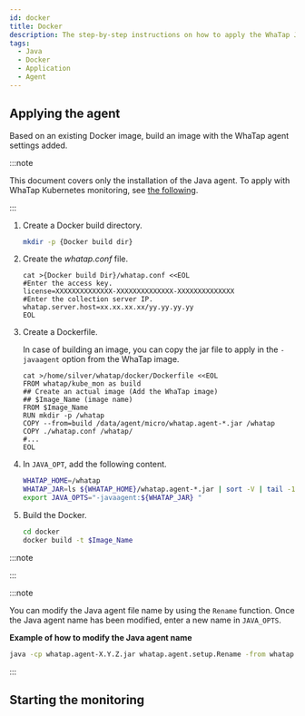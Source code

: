 ```yaml
---
id: docker
title: Docker
description: The step-by-step instructions on how to apply the WhaTap Java monitoring agent to Java applications in the Docker environment are provided. Users can add more Whatap Java agent settings to the existing Docker image to see the processes for building a new image, creating the whatap.conf file, writing a Dockerfile, and modifying JAVA_OPT. Additional JVM options for Java 17 or later and the method how to configure the heap histogram lookup for various Java versions are also provided.
tags:
  - Java
  - Docker
  - Application
  - Agent
---
```


## Applying the agent

Based on an existing Docker image, build an image with the WhaTap agent settings added.

:::note

This document covers only the installation of the Java agent. To apply with WhaTap Kubernetes monitoring, see [the following](../../kubernetes/install-docker-java).

:::

1. Create a Docker build directory.

   ```bash
   mkdir -p {Docker build dir}
   ```

2. Create the _whatap.conf_ file.

   ```docker {3,5} showLineNumbers
   cat >{Docker build Dir}/whatap.conf <<EOL
   #Enter the access key.
   license=XXXXXXXXXXXXXX-XXXXXXXXXXXXXX-XXXXXXXXXXXXXX 
   #Enter the collection server IP.
   whatap.server.host=xx.xx.xx.xx/yy.yy.yy.yy 
   EOL
   ```

3. Create a Dockerfile.

   In case of building an image, you can copy the jar file to apply in the `-javaagent` option from the WhaTap image.

   ```docker
   cat >/home/silver/whatap/docker/Dockerfile <<EOL
   FROM whatap/kube_mon as build
   ## Create an actual image (Add the WhaTap image)
   ## $Image_Name (image name)
   FROM $Image_Name
   RUN mkdir -p /whatap
   COPY --from=build /data/agent/micro/whatap.agent-*.jar /whatap
   COPY ./whatap.conf /whatap/
   #...
   EOL
   ```

4. In `JAVA_OPT`, add the following content.

   ```bash
   WHATAP_HOME=/whatap
   WHATAP_JAR=ls ${WHATAP_HOME}/whatap.agent-*.jar | sort -V | tail -1
   export JAVA_OPTS="-javaagent:${WHATAP_JAR} "
   ```

5. Build the Docker.

   ```bash
   cd docker
   docker build -t $Image_Name
   ```

:::note


<Java17 />

:::

:::note

You can modify the Java agent file name by using the `Rename` function. Once the Java agent name has been modified, enter a new name in `JAVA_OPTS`.

**Example of how to modify the Java agent name**

```bash
java -cp whatap.agent-X.Y.Z.jar whatap.agent.setup.Rename -from whatap.agent-X.Y.Z.jar -to whatap.agent.jar
```

:::


<Setheapmemory />

## Starting the monitoring


<Startapm />

